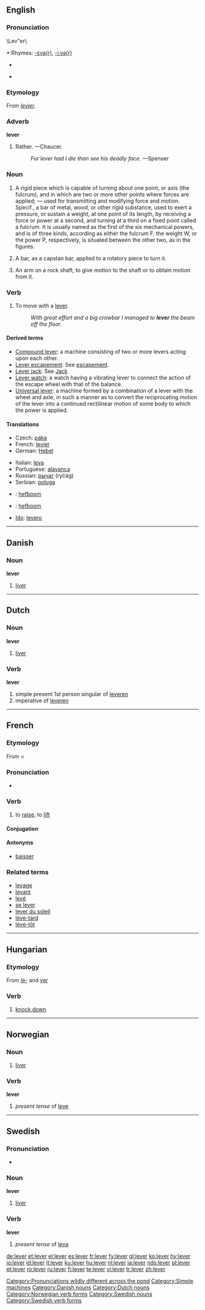 {{wikipedia|dab=lever (disambiguation)|lever}}
==English==

===Pronunciation===
\Lev"er\
*:Rhymes: [[Rhymes:English:-ɛvə(r)|-ɛvə(r)]], [[Rhymes:English:-iːvə(r)|-iːvə(r)]]
* {{audio|en-uk-lever.ogg|Audio (UK)}}
[[Category:Pronunciations wildly different across the pond]]
*{{audio|II US lever.ogg‎|Audio (US)}}

===Etymology===
From {{OF.}} ''[[levier]]''.

===Adverb===
'''lever'''

# {{obsolete}} Rather. &mdash;Chaucer.
#:''For lever had I die than see his deadly face.'' &mdash;Spenser

===Noun===
{{wikipedia}}
{{en-noun}}

# {{mechanics}} A rigid piece which is capable of turning about one point, or axis (the fulcrum), and in which are two or more other points where forces are applied; &mdash; used for transmitting and modifying force and motion. Specif., a  bar of metal, wood, or other rigid substance, used to exert a pressure, or sustain a weight, at one point of its length, by receiving a force or power at a second, and turning at a third on a fixed point called a fulcrum. It is usually named as the first of the six mechanical powers, and is of three kinds, according as either the fulcrum F, the weight W, or the power P, respectively, is situated between the other two, as in the figures.
# {{mechanics}} A bar, as a capstan bar, applied to a rotatory piece to turn it.
# {{mechanics}} An arm on a rock shaft, to give motion to the shaft or to obtain motion from it.

===Verb===
{{en-verb|levers|levering|levered|levered}}

#To move with a [[lever]].
#:''With great effort and a big crowbar I managed to '''lever''' the beam off the floor.''

====Derived terms====
*[[Compound lever]]: a machine consisting of two or more levers acting upon each other.
*[[Lever escapement]]: See [[escapement]].
*[[Lever jack]]: See [[Jack]]
*[[Lever watch]]: a watch having a vibrating lever to connect the action of the escape wheel with that of the balance.
*[[Universal lever]]: a machine formed by a combination of a lever with the wheel and axle, in such a manner as to convert the reciprocating motion of the lever into a continued rectilinear motion of some body to which the power is applied.

====Translations====
{{trans-top|rigid thing turning about an axis, used for transmitting and modifying force and motion}}
*Czech: [[páka]] {{f}}
*French: [[levier]] {{m}}
*German: [[Hebel]] {{m}}
{{trans-mid}}
*Italian: [[leva]] {{f}}
*Portuguese: [[alavanca]] {{f}}
*Russian: [[рычаг]] (ryčág) {{m}}
*Serbian: [[poluga]] {{f}}
{{trans-bottom}}

{{checktrans-top}}
*{{ttbc|Afrikaans}}: [[hefboom]]
*{{ttbc|Dutch}}: [[hefboom]] {{m}}
*[[Ido]]: [[levero]]
{{trans-bottom}}

[[Category:Simple machines]]

----

==Danish==

===Noun===
'''lever'''

#[[liver]]

[[Category:Danish nouns]]


----

==Dutch==

===Noun===
'''lever'''

#[[liver]]

===Verb===
'''lever'''

# simple present 1st person singular of [[leveren]]
# imperative of [[leveren]]

[[Category:Dutch nouns]]


----

==French==
===Etymology===
From {{L.|fr}} {{term|levo#Latin|levare|to elevate}} < {{term|levis||light, not heavy}}

===Pronunciation===
*{{audio|Fr-lever.ogg|audio}}

===Verb===
{{fr-verb}}

# to [[raise]], to [[lift]]

====Conjugation====
{{fr-conj-e-er|l|v}}

====Antonyms====
*[[baisser]]

===Related terms===
*[[levage]]
*[[levant]]
*[[levé]]
*[[se lever]]
*[[lever du soleil]]
*[[lève-tard]]
*[[lève-tôt]]

----

==Hungarian==

===Etymology===
From [[le-]] and [[ver]]

===Verb===
{{infl|hu|verb}}

#[[knock down]]

----

==Norwegian==
===Noun===
{{no-noun-m2}}
#[[liver]]
===Verb===
[[Category:Norwegian verb forms]]
'''lever'''
#''present tense'' of [[leve]]


----

==Swedish==
{{sv-noun|gender=Common|lever|levern|levrar|levrarna|levers|leverns|levrars|levrarnas}}
===Pronunciation===
*{{audio|Sv-lever.ogg|audio}}

===Noun===
'''lever''' 

#[[liver]]

===Verb===
'''lever'''

#''present tense'' of [[leva]]

[[Category:Swedish nouns]]
[[Category:Swedish verb forms]]

[[de:lever]]
[[et:lever]]
[[el:lever]]
[[es:lever]]
[[fr:lever]]
[[fy:lever]]
[[gl:lever]]
[[ko:lever]]
[[hy:lever]]
[[io:lever]]
[[id:lever]]
[[it:lever]]
[[ku:lever]]
[[hu:lever]]
[[nl:lever]]
[[ja:lever]]
[[nds:lever]]
[[pl:lever]]
[[pt:lever]]
[[ro:lever]]
[[ru:lever]]
[[fi:lever]]
[[te:lever]]
[[vi:lever]]
[[tr:lever]]
[[zh:lever]]